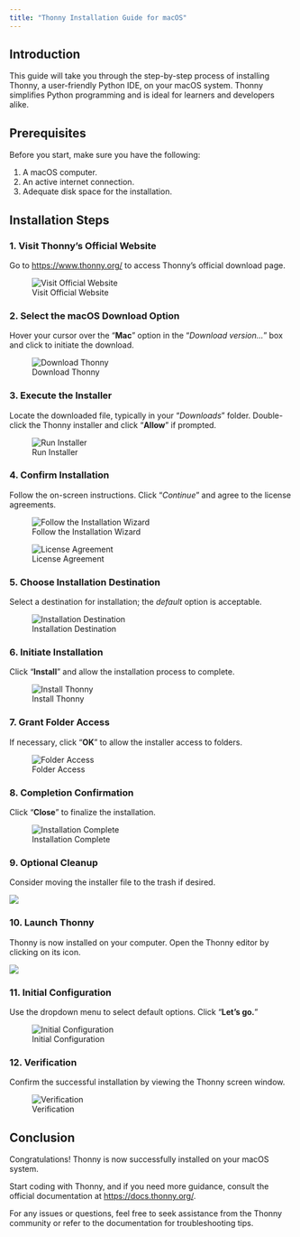 ```yaml
---
title: "Thonny Installation Guide for macOS"
---
```


## Introduction

This guide will take you through the step-by-step process of installing Thonny, a user-friendly Python IDE, on your macOS system. Thonny simplifies Python programming and is ideal for learners and developers alike.

## Prerequisites

Before you start, make sure you have the following:

1. A macOS computer.
2. An active internet connection.
3. Adequate disk space for the installation.

## Installation Steps

### 1. Visit Thonny's Official Website
Go to [https://www.thonny.org/](https://www.thonny.org/) to access Thonny's official download page.

![Visit Official Website](/images/thonny-mac/Step_1.png)

### 2. Select the macOS Download Option
Hover your cursor over the "**Mac**" option in the "*Download version…*" box and click to initiate the download.

![Download Thonny](/images/thonny-mac/Step_2.png)


### 3. Execute the Installer
Locate the downloaded file, typically in your "*Downloads*" folder. Double-click the Thonny installer and click "**Allow**" if prompted.

![Run Installer](/images/thonny-mac/Step_3.png)

### 4. Confirm Installation

Follow the on-screen instructions. Click "*Continue*" and agree to the license agreements.

![Follow the Installation Wizard](/images/thonny-mac/Step_4.png)

![License Agreement](/images/thonny-mac/Step_6.png)

### 5. Choose Installation Destination

Select a destination for installation; the _default_ option is acceptable.

![Installation Destination](/images/thonny-mac/Step_7.png)

### 6. Initiate Installation
Click "**Install**" and allow the installation process to complete.

![Install Thonny](/images/thonny-mac/Step_8.png)

### 7. Grant Folder Access
If necessary, click "**OK**" to allow the installer access to folders.

![Folder Access](/images/thonny-mac/Step_9a.png)

### 8. Completion Confirmation
Click "**Close**" to finalize the installation.

![Installation Complete](/images/thonny-mac/Step_10.png)

### 9. Optional Cleanup
Consider moving the installer file to the trash if desired.

![](/images/thonny-mac/Step_11.png)

### 10. Launch Thonny
Thonny is now installed on your computer. Open the Thonny editor by clicking on its icon.

![](/images/thonny-mac/Step_12.png)

### 11. Initial Configuration
Use the dropdown menu to select default options. Click "**Let's go.**"

![Initial Configuration](/images/thonny-mac/Step_13.png)

### 12. Verification
Confirm the successful installation by viewing the Thonny screen window.

![Verification](/images/thonny-mac/Step_14.png)

## Conclusion
Congratulations! Thonny is now successfully installed on your macOS system.

Start coding with Thonny, and if you need more guidance, consult the official documentation at [https://docs.thonny.org/](https://docs.thonny.org/). 

For any issues or questions, feel free to seek assistance from the Thonny community or refer to the documentation for troubleshooting tips.